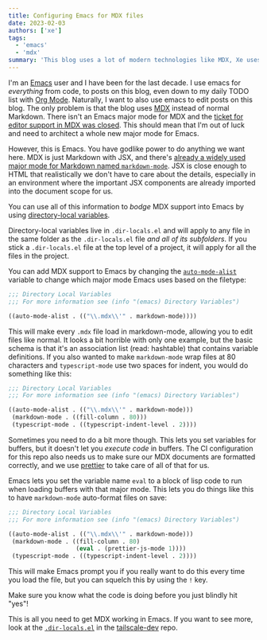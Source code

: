```yaml
---
title: Configuring Emacs for MDX files
date: 2023-02-03
authors: ['xe']
tags:
  - 'emacs'
  - 'mdx'
summary: 'This blog uses a lot of modern technologies like MDX, Xe uses Emacs, which nobody has implemented MDX support for. In this article Xe gets MDX support working anyways through the use/abuse of directory-local variables in Emacs so you can do this too.'
---
```


I'm an [Emacs](https://www.gnu.org/software/emacs/) user and I have
been for the last decade. I use emacs for _everything_ from code, to
posts on this blog, even down to my daily TODO list with [Org
Mode](https://orgmode.org/). Naturally, I want to also use emacs to
edit posts on this blog. The only problem is that the blog uses
[MDX](https://mdxjs.com/) instead of normal Markdown. There isn't an
Emacs major mode for MDX and the [ticket for editor support in MDX was
closed](https://github.com/mdx-js/mdx/issues/119). This should mean
that I'm out of luck and need to architect a whole new major mode for
Emacs.

<HeroImage
  src="/images/hero/fantasy-landscape.png"
  desc="masterpiece, digital art, watercolor, landscape, badlands, mountains"
  width={1280}
  height={512}
  generator="Waifu Diffusion v1.4"
/>

However, this is Emacs. You have godlike power to do anything we want
here. MDX is just Markdown with JSX, and there's [already a widely
used major mode for Markdown named
`markdown-mode`](https://melpa.org/#/markdown-mode). JSX is close
enough to HTML that realistically we don't have to care about the
details, especially in an environment where the important JSX
components are already imported into the document scope for us.

You can use all of this information to _bodge_ MDX support into Emacs
by using [directory-local
variables](https://www.gnu.org/software/emacs/manual/html_node/emacs/Directory-Variables.html).

Directory-local variables live in `.dir-locals.el` and will apply to
any file in the same folder as the `.dir-locals.el` file _and all of
its subfolders_. If you stick a `.dir-locals.el` file at the top level
of a project, it will apply for all the files in the project.

You can add MDX support to Emacs by changing the
[`auto-mode-alist`](https://www.emacswiki.org/emacs/AutoModeAlist)
variable to change which major mode Emacs uses based on the filetype:

```lisp
;;; Directory Local Variables
;;; For more information see (info "(emacs) Directory Variables")

((auto-mode-alist . (("\\.mdx\\'" . markdown-mode))))
```

This will make every `.mdx` file load in markdown-mode, allowing you
to edit files like normal. It looks a bit horrible with only one
example, but the basic schema is that it's an association list (read:
hashtable) that contains variable definitions. If you also wanted to
make `markdown-mode` wrap files at 80 characters and `typescript-mode`
use two spaces for indent, you would do something like this:

```lisp
;;; Directory Local Variables
;;; For more information see (info "(emacs) Directory Variables")

((auto-mode-alist . (("\\.mdx\\'" . markdown-mode)))
 (markdown-mode . ((fill-column . 80)))
 (typescript-mode . ((typescript-indent-level . 2))))
```

Sometimes you need to do a bit more though. This lets you set
variables for buffers, but it doesn't let you _execute code_ in
buffers. The CI configuration for this repo also needs us to make sure
our MDX documents are formatted correctly, and we use
[prettier](https://prettier.io/) to take care of all of that for us.

Emacs lets you set the variable name `eval` to a block of lisp code to
run when loading buffers with that major mode. This lets you do things
like this to have `markdown-mode` auto-format files on save:

```lisp
;;; Directory Local Variables
;;; For more information see (info "(emacs) Directory Variables")

((auto-mode-alist . (("\\.mdx\\'" . markdown-mode)))
 (markdown-mode . ((fill-column . 80)
                   (eval . (prettier-js-mode 1))))
 (typescript-mode . ((typescript-indent-level . 2))))
```

This will make Emacs prompt you if you really want to do this every
time you load the file, but you can squelch this by using the `!` key.

<ConvSnippet authors={props.authorDetails} name="Xe Iaso">
  Make sure you know what the code is doing before you just blindly hit "yes"!
</ConvSnippet>

This is all you need to get MDX working in Emacs. If you want to see
more, look at the
[`.dir-locals.el`](https://github.com/tailscale-dev/tailscale-dev/blob/main/.dir-locals.el)
in the [tailscale-dev](https://github.com/tailscale-dev/tailscale-dev)
repo.
